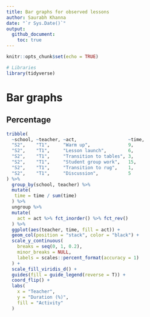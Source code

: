 ```yaml
---
title: Bar graphs for observed lessons
author: Saurabh Khanna 
date: "`r Sys.Date()`"
output: 
  github_document:
    toc: true
---
```


```r
knitr::opts_chunk$set(echo = TRUE)
```

```r
# Libraries
library(tidyverse)
```

# Bar graphs
## Percentage

```r
tribble(
  ~school, ~teacher, ~act,                   ~time,
  "S2",    "T1",     "Warm up",              9,
  "S2",    "T1",     "Lesson launch",        6,
  "S2",    "T1",     "Transition to tables", 3,
  "S2",    "T1",     "Student group work",   15,
  "S2",    "T1",     "Transition to rug",    1,
  "S2",    "T1",     "Discussion",           5
) %>%
  group_by(school, teacher) %>% 
  mutate(
   time = time / sum(time)
  ) %>%
  ungroup %>% 
  mutate(
    act = act %>% fct_inorder() %>% fct_rev()
  ) %>% 
  ggplot(aes(teacher, time, fill = act)) +
  geom_col(position = "stack", color = "black") +
  scale_y_continuous(
    breaks = seq(0, 1, 0.2),
    minor_breaks = NULL,
    labels = scales::percent_format(accuracy = 1)
  ) +
  scale_fill_viridis_d() +
  guides(fill = guide_legend(reverse = T)) +
  coord_flip() +
  labs(
    x = "Teacher",
    y = "Duration (%)",
    fill = "Activity"
  )
```


